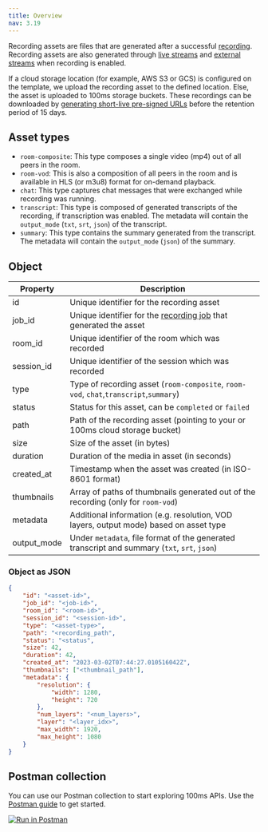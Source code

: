 ```yaml
---
title: Overview
nav: 3.19
---
```


Recording assets are files that are generated after a successful [recording](../recordings/overview). Recording assets are also generated through [live streams](../live-streams/overview) and [external streams](../external-streams/overview) when recording is enabled.

If a cloud storage location (for example, AWS S3 or GCS) is configured on the template, we upload the recording asset to the defined location. Else, the asset is uploaded to 100ms storage buckets. These recordings can be downloaded by [generating short-live pre-signed URLs](./get-presigned-url) before the retention period of 15 days.

<EndpointRequest title="https://api.100ms.live/v2/recording-assets" />

## Asset types

* `room-composite`: This type composes a single video (mp4) out of all peers in the room.
* `room-vod`: This is also a composition of all peers in the room and is available in HLS (or m3u8) format for on-demand playback.
* `chat`: This type captures chat messages that were exchanged while recording was running.
* `transcript`: This type is composed of generated transcripts of the recording, if transcription was enabled. The metadata will contain the `output_mode` (`txt`, `srt`, `json`) of the transcript.
* `summary`: This type contains the summary generated from the transcript. The metadata will contain the `output_mode` (`json`) of the summary.

## Object

| Property    | Description                                                                                |
|-------------|--------------------------------------------------------------------------------------------|
| id          | Unique identifier for the recording asset                                                  |
| job_id      | Unique identifier for the [recording job](../recordings/overview) that generated the asset |
| room_id     | Unique identifier of the room which was recorded                                           |
| session_id  | Unique identifier of the session which was recorded                                        |
| type        | Type of recording asset (`room-composite`, `room-vod`, `chat`,`transcript`,`summary`)      |
| status      | Status for this asset, can be `completed` or `failed`                                      |
| path        | Path of the recording asset (pointing to your or 100ms cloud storage bucket)               |
| size        | Size of the asset (in bytes)                                                               |
| duration    | Duration of the media in asset (in seconds)                                                |
| created_at  | Timestamp when the asset was created (in ISO-8601 format)                                  |
| thumbnails  | Array of paths of thumbnails generated out of the recording (only for `room-vod`)          |
| metadata    | Additional information (e.g. resolution, VOD layers, output mode) based on asset type      |
| output_mode | Under `metadata`, file format of the generated transcript and summary (`txt`, `srt`, `json`)                   |

### Object as JSON

```json
{
    "id": "<asset-id>",
    "job_id": "<job-id>",
    "room_id": "<room-id>",
    "session_id": "<session-id>",
    "type": "<asset-type>",
    "path": "<recording_path",
    "status": "<status",
    "size": 42,
    "duration": 42,
    "created_at": "2023-03-02T07:44:27.010516042Z",
    "thumbnails": ["<thumbnail_path"],
    "metadata": {
        "resolution": {
            "width": 1280,
            "height": 720
        },
        "num_layers": "<num_layers>",
        "layer": "<layer_idx>",
        "max_width": 1920,
        "max_height": 1080
    }
}
```

## Postman collection

You can use our Postman collection to start exploring 100ms APIs. Use the [Postman guide](/server-side/v2/introduction/postman-guide) to get started.

[![Run in Postman](https://run.pstmn.io/button.svg)](https://god.gw.postman.com/run-collection/22726679-47dcd974-29d5-4965-a35b-bf9b74a8b25a?action=collection%2Ffork&collection-url=entityId%3D22726679-47dcd974-29d5-4965-a35b-bf9b74a8b25a%26entityType%3Dcollection%26workspaceId%3Dd9145dd6-337b-4761-81d6-21a30b4147a2)
